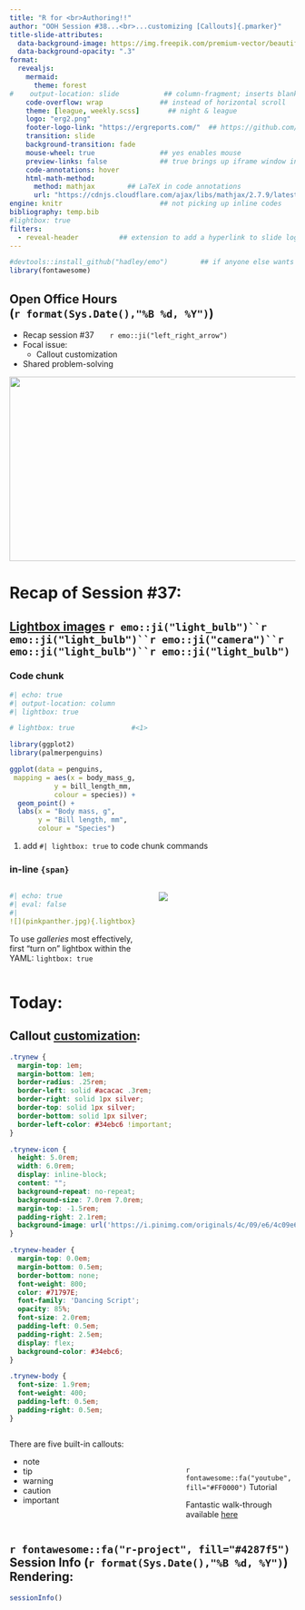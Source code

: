 ```yaml
---
title: "R for <br>Authoring!!" 
author: "OOH Session #38...<br>...customizing [Callouts]{.pmarker}" 
title-slide-attributes: 
  data-background-image: https://img.freepik.com/premium-vector/beautiful-woman-with-megaphone-pop-art-retro-vector-illustration_113655-177.jpg
  data-background-opacity: ".3"
format:
  revealjs:
    mermaid:
      theme: forest
#    output-location: slide           ## column-fragment; inserts blank 2nd slide
    code-overflow: wrap              ## instead of horizontal scroll
    theme: [league, weekly.scss]       ## night & league
    logo: "erg2.png"
    footer-logo-link: "https://ergreports.com/"  ## https://github.com/shafayetShafee/reveal-header#readme
    transition: slide
    background-transition: fade
    mouse-wheel: true                ## yes enables mouse
    preview-links: false             ## true brings up iframe window instead of "site"
    code-annotations: hover 
    html-math-method: 
      method: mathjax        ## LaTeX in code annotations
      url: "https://cdnjs.cloudflare.com/ajax/libs/mathjax/2.7.9/latest.js?config=TeX-MML-AM_CHTML"
engine: knitr                        ## not picking up inline codes
bibliography: temp.bib
#lightbox: true
filters: 
  - reveal-header          ## extension to add a hyperlink to slide logo
---
```


```r
#devtools::install_github("hadley/emo")        ## if anyone else wants to render
library(fontawesome)
```

## Open Office Hours <br>(`r format(Sys.Date(),"%B %d, %Y")`)

::: {layout="[80,20]"}
::: first-column
-   Recap session #37&nbsp;&nbsp;&nbsp;&nbsp;&nbsp;&nbsp;&nbsp;`r emo::ji("left_right_arrow")`
-   Focal issue:
    - [Callout]{.pmarker} customization
-   Shared problem-solving
:::

::: second-column
:::

:::

![](img/title37.JPG){.absolute top="170" right="-120" width="600" height="325"}

# Recap of Session #37: 

## [[Lightbox]{.lbox} images](https://quarto.org/docs/output-formats/html-lightbox-figures.html) `r emo::ji("light_bulb")``r emo::ji("light_bulb")``r emo::ji("camera")``r emo::ji("light_bulb")``r emo::ji("light_bulb")`

::: {.panel-tabset}

### Code chunk

```r
#| echo: true
#| output-location: column
#| lightbox: true

# lightbox: true              #<1>

library(ggplot2)
library(palmerpenguins)

ggplot(data = penguins,
 mapping = aes(x = body_mass_g, 
           y = bill_length_mm, 
           colour = species)) +
  geom_point() +
  labs(x = "Body mass, g", 
       y = "Bill length, mm", 
       colour = "Species") 

```
1. add `#| lightbox: true` to code chunk commands

### in-line `{span}`

:::: {.columns}
::: {.column width="50%"}

```yaml
#| echo: true
#| eval: false
#| 
![](pinkpanther.jpg){.lightbox}
```

::: {.callout-tip}
To use *galleries* most effectively, first "turn on" lightbox within the YAML: `lightbox: true`
:::

:::

::: {.column width="50%"}

![](https://i.pinimg.com/736x/01/ff/45/01ff45cc072005ce57c8b4b1e3b3a676.jpg){.lightbox}

:::
::::

:::

# Today: 

## [Callout]{.pmarker} [customization](https://github.com/quarto-dev/quarto-cli/blob/fe989e5468f2a5e0545a0db441a771a74f9e3098/src/resources/formats/html/styles-callout.html#L3):

```css

.trynew {
  margin-top: 1em;
  margin-bottom: 1em;  
  border-radius: .25rem;
  border-left: solid #acacac .3rem;
  border-right: solid 1px silver;
  border-top: solid 1px silver;
  border-bottom: solid 1px silver;
  border-left-color: #34ebc6 !important;
}

.trynew-icon {
  height: 5.0rem;
  width: 6.0rem;
  display: inline-block;
  content: "";
  background-repeat: no-repeat;
  background-size: 7.0rem 7.0rem;
  margin-top: -1.5rem;
  padding-right: 2.1rem;
  background-image: url('https://i.pinimg.com/originals/4c/09/e6/4c09e608d548b4abf525f3bb2b215c68.png');
}

.trynew-header {
  margin-top: 0.0em;
  margin-bottom: 0.5em;
  border-bottom: none;
  font-weight: 800;
  color: #71797E;
  font-family: 'Dancing Script';
  opacity: 85%;
  font-size: 2.0rem;
  padding-left: 0.5em;
  padding-right: 2.5em;
  display: flex;
  background-color: #34ebc6; 
}

.trynew-body {
  font-size: 1.9rem;
  font-weight: 400;
  padding-left: 0.5em;
  padding-right: 0.5em;
}
```

:::: {.columns}
::: {.column width="60%"}

:::{.callout-note}
There are five built-in callouts:  

+ note  
+ tip  
+ warning   
+ caution
+ important
:::

:::

::: {.column width="40%"}

<br>
<br>

:::{.trynew}

::::{.trynew-header}
:::::{.trynew-icon}
:::::
`r fontawesome::fa("youtube", fill="#FF0000")` Tutorial
::::

::::{.trynew-body}
[Fantastic]{.kulas3} walk-through available [here](https://www.youtube.com/watch?v=DDQO_3R-q74)
::::

:::
:::
::::

## `r fontawesome::fa("r-project", fill="#4287f5")` Session Info (`r format(Sys.Date(),"%B %d, %Y")`) Rendering:

```r
sessionInfo()
```


